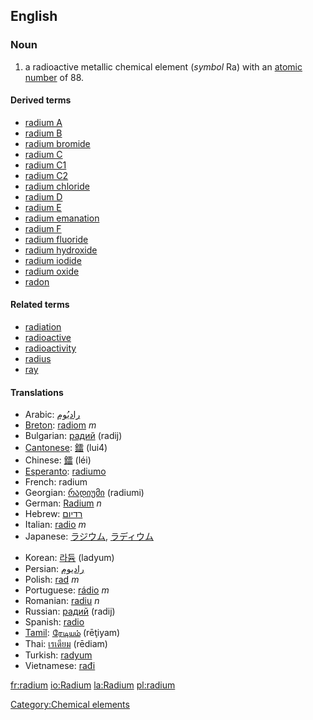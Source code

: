 ==English==
{{elements|Ra|Francium|Fr|Actinium|Ac}}

===Noun===
{{en-noun-unc}}
{{wikipedia}}

# a radioactive metallic chemical element (''symbol'' Ra) with an [[atomic number]] of 88.

====Derived terms====
*[[radium A]]
*[[radium B]]
*[[radium bromide]]
*[[radium C]]
*[[radium C1]]
*[[radium C2]]
*[[radium chloride]]
*[[radium D]]
*[[radium E]]
*[[radium emanation]]
*[[radium F]]
*[[radium fluoride]]
*[[radium hydroxide]]
*[[radium iodide]]
*[[radium oxide]]
*[[radon]]

====Related terms====
*[[radiation]]
*[[radioactive]]
*[[radioactivity]]
*[[radius]]
*[[ray]]

====Translations====
{{top}}
*Arabic: [[راديُوم]]
*[[Breton]]: [[radiom]] ''m''
*Bulgarian: [[радий]] (radij)
*[[Cantonese]]: [[鐳]] (lui4)
*Chinese: [[鐳]] (léi)
*[[Esperanto]]: [[radiumo]]
*French: radium
*Georgian: [[რადიუმი]] (radiumi)
*German: [[Radium]] ''n''
*Hebrew: [[רדיום]]
*Italian: [[radio#Italian|radio]] ''m''
*Japanese: [[ラジウム]], [[ラディウム]]
{{mid}}
*Korean: [[라듐]] (ladyum)
*Persian: [[راديوم]]
*Polish: [[rad#Polish|rad]] ''m''
*Portuguese: [[rádio]] ''m''
*Romanian: [[radiu]] ''n''
*Russian: [[радий]] (radij)
*Spanish: [[radio#Spanish|radio]]
*[[Tamil]]: [[ரேடியம்]] (rēţiyam)
*Thai: [[เรเดียม]] (rēdiam)
*Turkish: [[radyum]]
*Vietnamese: [[rađi]]
{{bottom}}

[[Category:Chemical elements]]

[[fr:radium]]
[[io:Radium]]
[[la:Radium]]
[[pl:radium]]